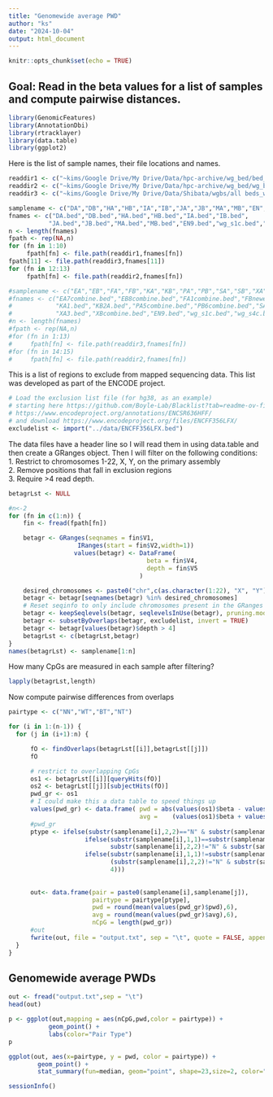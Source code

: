 ```yaml
---
title: "Genomewide average PWD"
author: "ks"
date: "2024-10-04"
output: html_document
---
```


```r
knitr::opts_chunk$set(echo = TRUE)
```

## Goal: Read in the beta values for a list of samples and compute pairwise distances.

```r
library(GenomicFeatures)
library(AnnotationDbi)
library(rtracklayer)
library(data.table)
library(ggplot2)
```

Here is the list of sample names, their file locations and names.
```r
readdir1 <- c("~kims/Google Drive/My Drive/Data/hpc-archive/wg_bed/bed_files")
readdir2 <- c("~kims/Google Drive/My Drive/Data/hpc-archive/wg_bed/wg_bed5963")
readdir3 <- c("~kims/Google Drive/My Drive/Data/Shibata/wgbs/all beds_wgbsnewbgicombine4_22")

samplename <- c("DA","DB","HA","HB","IA","IB","JA","JB","MA","MB","EN","JN","IN")
fnames <- c("DA.bed","DB.bed","HA.bed","HB.bed","IA.bed","IB.bed",
           "JA.bed","JB.bed","MA.bed","MB.bed","EN9.bed","wg_s1c.bed","wg_s4c.bed")
n <- length(fnames)
fpath <- rep(NA,n)
for (fn in 1:10)
     fpath[fn] <- file.path(readdir1,fnames[fn])
fpath[11] <- file.path(readdir3,fnames[11])
for (fn in 12:13) 
     fpath[fn] <- file.path(readdir2,fnames[fn])

#samplename <- c("EA","EB","FA","FB","KA","KB","PA","PB","SA","SB","XA","XB","EN","JN","IN")
#fnames <- c("EA7combine.bed","EB8combine.bed","FA1combine.bed","FBnewer.bed",
#            "KA1.bed","KB2A.bed","PA5combine.bed","PB6combine.bed","SA3.bed","SB4A.bed",
#            "XA3.bed","XBcombine.bed","EN9.bed","wg_s1c.bed","wg_s4c.bed")
#n <- length(fnames)
#fpath <- rep(NA,n)
#for (fn in 1:13) 
#     fpath[fn] <- file.path(readdir3,fnames[fn])
#for (fn in 14:15) 
#     fpath[fn] <- file.path(readdir2,fnames[fn])
```



This is a list of regions to exclude from mapped sequencing data. This list was developed as part of the ENCODE project.
```r
# Load the exclusion list file (for hg38, as an example)
# starting here https://github.com/Boyle-Lab/Blacklist?tab=readme-ov-file takes me
# https://www.encodeproject.org/annotations/ENCSR636HFF/
# and download https://www.encodeproject.org/files/ENCFF356LFX/
excludelist <- import("../data/ENCFF356LFX.bed")
```

The data files have a header line so I will read them in using data.table and then create a GRanges object. Then I will filter on the following conditions:  
1. Restrict to chromosomes 1-22, X, Y, on the primary assembly   
2. Remove positions that fall in exclusion regions  
3. Require >4 read depth.
```r
betagrLst <- NULL

#n<-2
for (fn in c(1:n)) {
    fin <- fread(fpath[fn])

    betagr <- GRanges(seqnames = fin$V1,
                   IRanges(start = fin$V2,width=1))
                  values(betagr) <- DataFrame(
                                      beta = fin$V4,
                                      depth = fin$V5
                                    )

    desired_chromosomes <- paste0("chr",c(as.character(1:22), "X", "Y"))
    betagr <- betagr[seqnames(betagr) %in% desired_chromosomes]
    # Reset seqinfo to only include chromosomes present in the GRanges object
    betagr <- keepSeqlevels(betagr, seqlevelsInUse(betagr), pruning.mode = "coarse")
    betagr <- subsetByOverlaps(betagr, excludelist, invert = TRUE)
    betagr <- betagr[values(betagr)$depth > 4]
    betagrLst <- c(betagrLst,betagr)
}
names(betagrLst) <- samplename[1:n]
```

How many CpGs are measured in each sample after filtering?
```r
lapply(betagrLst,length)
```


Now compute pairwise differences from overlaps
```r

pairtype <- c("NN","WT","BT","NT")

for (i in 1:(n-1)) {
  for (j in (i+1):n) {

      fO <- findOverlaps(betagrLst[[i]],betagrLst[[j]])
      fO

      # restrict to overlapping CpGs
      os1 <- betagrLst[[i]][queryHits(fO)]
      os2 <- betagrLst[[j]][subjectHits(fO)]
      pwd_gr <- os1
      # I could make this a data table to speed things up
      values(pwd_gr) <- data.frame( pwd = abs(values(os1)$beta - values(os2)$beta),
                                    avg =    (values(os1)$beta + values(os2)$beta)/2)
      #pwd_gr
      ptype <- ifelse(substr(samplename[i],2,2)=="N" & substr(samplename[j],2,2)=="N", 1,
                     ifelse(substr(samplename[i],1,1)==substr(samplename[j],1,1) &
                            substr(samplename[i],2,2)!="N" & substr(samplename[j],2,2)!="N",2,
                     ifelse(substr(samplename[i],1,1)!=substr(samplename[j],1,1) &
                            (substr(samplename[i],2,2)!="N" & substr(samplename[j],2,2)!="N"),3,
                            4)))
      
      
      out<- data.frame(pair = paste0(samplename[i],samplename[j]),
                       pairtype = pairtype[ptype],
                       pwd = round(mean(values(pwd_gr)$pwd),6),
                       avg = round(mean(values(pwd_gr)$avg),6),
                       nCpG = length(pwd_gr))
      #out
      fwrite(out, file = "output.txt", sep = "\t", quote = FALSE, append = TRUE)
  }
}
```

## Genomewide average PWDs

```r
out <- fread("output.txt",sep = "\t")
head(out)
```

```r
p <- ggplot(out,mapping = aes(nCpG,pwd,color = pairtype)) +
           geom_point() +
           labs(color="Pair Type")
p
```

```r
ggplot(out, aes(x=pairtype, y = pwd, color = pairtype)) +
        geom_point() +
        stat_summary(fun=median, geom="point", shape=23,size=2, color="black")
```


```r
sessionInfo()
```

